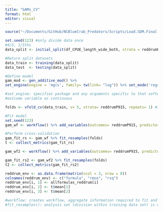 ```yaml
---
title: "GAMs_CV"
format: html
editor: visual
---
```


```r
source("~/Documents/GitHub/NCBlueCrab_Predators/Scripts/Load.SDM.Final.R")
```

```r
set.seed(123) #only divide data once 
#4/5, 1/5ths 
data_split <- initial_split(df_CPUE_length_wide_both, strata = reddrumP915, prop= 0.80)

#Return split datasets 
data_train <- training(data_split) 
data_test  <- testing(data_split)
```

```r
#Define model 
gam_mod <- gen_additive_mod() %>%
set_engine(engine = 'mgcv', family= tw(link= "log")) %>% set_mode('regression')

#set_engine: specifies package and any arguments specific to that software 
#outcome variable as continuous
```

```r
folds <- vfold_cv(data_train, v= 5, strata= reddrumP915, repeats= 1) #10 fold cross-validation repeated 5 times on the training set 
```

```r
#Fit model
set.seed(123)
gam_wf <- workflow() %>% add_variables(outcomes= reddrumP915, predictors= c(avgstemp, avgssal, Yearfactor, avgsdo)) %>% add_model(gam_mod, formula= reddrumP915 ~ s(avgstemp) + s(avgssal) + Yearfactor + s(avgsdo)) %>% fit(data= data_train) 

#Perform cross-validation
gam_fit_rs <- gam_wf %>% fit_resamples(folds) 
t <- collect_metrics(gam_fit_rs)

gam_wf2 <- workflow() %>% add_variables(outcomes= reddrumP915, predictors= c(avgstemp, avgssal, avgsdo, Yearfactor, reddrumP915forageP915, reddrumP915forageP120)) %>% add_model(gam_mod, formula= reddrumP915 ~ s(avgstemp) + s(avgssal) + Yearfactor + s(avgsdo) + s(reddrumP915forageP915) + s(reddrumP915forageP120)) %>% fit(data= data_train) 

gam_fit_rs2 <- gam_wf2 %>% fit_resamples(folds) 
t2 <- collect_metrics(gam_fit_rs2)

reddrum_env <- as.data.frame(matrix(ncol = 3, nrow = 0))
colnames(reddrum_env) <- c("formula", "rmse", "rsq")
reddrum_env[i, 1] <- allformulas_reddrum[i]
reddrum_env[i, 2] <- t$mean[1]
reddrum_env[i, 3] <- t$mean[2]

#workflow: creates workflow, aggregate information required to fit and predict from a model
#fit_resamples(): analysis set (division within training data set) is used for prediction, 4/5 of data are used to fit the model, 1/5 is used for predictions, 5 predictions in non-repeated CV 
```

